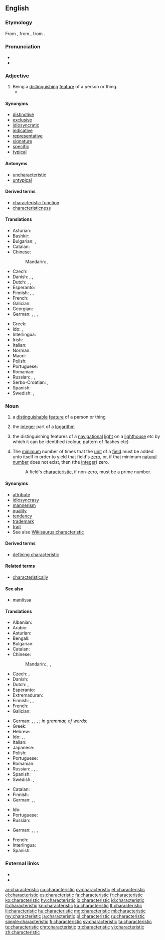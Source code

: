 ==English==

{{wikipedia}}

===Etymology===
From {{etyl|grc|en}} {{term|χαρακτηριστικός|lang=grc}}, from {{term|χαρακτηρίζω||to designate by a characteristic mark|lang=grc}}, from {{term|χαρακτήρ||a mark, character|lang=grc}}.

===Pronunciation===
* {{IPA|/ˌkʰæɹəktəˈɹɪstɪk/|lang=en}}
* {{audio|En-us-characteristic.ogg|Audio (US)|lang=en}}

===Adjective===
{{en-adj}}

# Being a [[distinguish]]ing [[feature]] of a person or thing.
#* {{quote-book|year=1918|author={{w|W. B. Maxwell}}|chapter=12
|title=[http://openlibrary.org/works/OL1097634W The Mirror and the Lamp]
|passage=All this was extraordinarily distasteful to Churchill. It was ugly, gross. Never before had he felt such repulsion when the vicar displayed his '''characteristic''' bluntness or coarseness of speech. In the present connexion&nbsp;[&hellip;] such talk had been distressingly out of place.}}

====Synonyms====
* [[distinctive]]
* [[exclusive]]
* [[idiosyncratic]]
* [[indicative]]
* [[representative]]
* [[signature]]
* [[specific]]
* [[typical]]

====Antonyms====
* [[uncharacteristic]]
* [[untypical]]

====Derived terms====
* [[characteristic function]]
* [[characteristicness]]

====Translations====
{{trans-top|being a distinguishing feature of a person or thing}}
* Asturian: {{t|ast|carauterísticu}}
* Bashkir: {{t|ba|хас|sc=Cyrl}}
* Bulgarian: {{t+|bg|характерен}}, {{t+|bg|отличителен}}
* Catalan: {{t|ca|característic}}
* Chinese:
*: Mandarin: {{t+|cmn|特性|tr=tèxìng de|alt=特性的|sc=Hani}}, {{t+|cmn|特有|tr=tèyǒu de|alt=特有的|sc=Hani}}
* Czech: {{t|cs|charakteristický|m}}
* Danish: {{t|da|kendemærke|n}}, {{t+|da|karakteristikum|n}}, {{t|da|karakteristikon|n}}
* Dutch: {{t+|nl|kenmerkend}}, {{t+|nl|karakteristiek}}, {{t+|nl|idiosyncratisch}}
* Esperanto: {{t+|eo|karakteriza}}
* Finnish: {{t+|fi|ominainen}}, {{t|fi|luonteenomainen}}, {{t+|fi|tunnusomainen}}
* French: {{t+|fr|caractéristique}}
* Galician: {{t|gl|característico}}
* Georgian: {{t|ka|დამახასიათებელი|sc=Geor}}
* German: {{t+|de|charakteristisch}}, {{t+|de|bezeichnend}}, {{t|de|kennzeichnend}}, {{t+|de|typisch}}
{{trans-mid}}
* Greek: {{t+|el|χαρακτηριστικός|m|sc=Grek}}
* Ido: {{t+|io|karakteriziva}}, {{t+|io|distingiva}}
* Interlingua: {{t|ia|characteristic}}
* Irish: {{t|ga|aitreabúid|f}}
* Italian: {{t+|it|caratteristico}}
* Norman: {{t|nrf|caractéthistique}}
* Maori: {{t|mi|tūāhua}}
* Polish: {{t+|pl|charakterystyczny|m}}
* Portuguese: {{t+|pt|característico}}
* Romanian: {{t+|ro|caracteristic}}
* Russian: {{t+|ru|характе́рный|sc=Cyrl}}, {{t+|ru|типи́чный|sc=Cyrl}}, {{t+|ru|отличи́тельный|sc=Cyrl}}
* Serbo-Croatian: {{t+|sh|osobina|f}}, {{t+|sh|značajka|f}}
* Spanish: {{t+|es|característico}}
* Swedish: {{t+|sv|karakteristisk}}, {{t+|sv|kännetecknande}}
{{trans-bottom}}

===Noun===
{{en-noun}}

# a [[distinguishable]] [[feature]] of a person or thing
# {{context|mathematics|lang=en}} the [[integer]] part of a [[logarithm]]
# {{context|nautical|lang=en}} the distinguishing features of a [[navigational]] [[light]] on a [[lighthouse]] etc by which it can be identified (colour, pattern of flashes etc)
# {{context|algebra|field theory|lang=en}} The [[minimum]] number of times that the [[unit]] of a [[field]] must be added unto itself in order to yield that field's [[zero]], or, if that minimum [[natural number]] does not exist, then (the [[integer]]) zero.
#: A field's [[characteristic]], if non-zero, must be a prime number.

====Synonyms====
* [[attribute]]
* [[idiosyncrasy]]
* [[mannerism]]
* [[quality]]
* [[tendency]]
* [[trademark]]
* [[trait]]
* See also [[Wikisaurus:characteristic]]

====Derived terms====
* [[defining characteristic]]

====Related terms====
* [[characteristically]]

====See also====
* [[mantissa]]

====Translations====
{{trans-top|distinguishing feature}}
* Albanian: {{t|sq|karakteristikë|f}}
* Arabic: {{t|ar|صفة|f|tr=ṣíffa}}
* Asturian: {{t|ast|carauterística|f}}
* Bengali: {{t|bn|বৈশিষ্ট্য|tr=boishishţţô|sc=Beng}}
* Bulgarian: {{t|bg|отличителна черта}}
* Catalan: {{t|ca|característica|f}}
* Chinese:
*: Mandarin: {{t+|cmn|特性|tr=tèxìng|sc=Hani}}, {{t+|cmn|特質|sc=Hani}}, {{t+|cmn|特质|tr=tèzhì|sc=Hani}}
* Czech: {{t+|cs|charakteristika|f}}, {{t+|cs|vlastnost|f}}
* Danish: {{t|da|karakteristik|c}}
* Dutch: {{t+|nl|trekje|n}}, {{t+|nl|karakteristiek|f}}
* Esperanto: {{t|eo|karakterizilo}}
* Extremaduran: {{t|ext|caraiterística|f}}
* Finnish: {{t+|fi|tuntomerkki}}, {{t|fi|erityispiirre}}, {{t+|fi|tunnusmerkki}}
* French: {{t+|fr|caractéristique}}
* Galician: {{t+|gl|característica|f}}
{{trans-mid}}
* German: {{t+|de|Merkmal|n}}, {{t+|de|Eigenschaft|f}}, {{t+|de|Charakteristik|f}}, {{t+|de|Eigenart|f}}; ''in grammar, of words:'' {{t+|de|Charakterbuchstabe}}
* Greek: {{t+|el|χαρακτηριστικό|n|sc=Grek}}
* Hebrew: {{t|he|סממן|m|tr=sam'mán|sc=Hebr}}
* Ido: {{t+|io|karakterizivo}}, {{t+|io|traito}}, {{t+|io|proprajo}}
* Italian: {{t+|it|caratteristica}}
* Japanese: {{t+|ja|特性|tr=とくせい, tokusei|sc=Jpan}}
* Polish: {{t+|pl|cecha|f}}
* Portuguese: {{t+|pt|característica|f}}
* Romanian: {{t+|ro|caracteristică}}
* Russian: {{t|ru|характе́рная черта́|f|sc=Cyrl}}, {{t|ru|отличи́тельная черта́|f|sc=Cyrl}}, {{t+|ru|черта́|f|sc=Cyrl}}, {{t+|ru|осо́бенность|f|sc=Cyrl}}
* Spanish: {{t+|es|característica|f}}
* Swedish: {{t+|sv|karakteristikum|n}}, {{qualifier|characteristics}} {{t+|sv|karakteristik|c}}
{{trans-bottom}}

{{trans-top|integer part of a logarithm}}
* Catalan: {{t|ca|característica|f}}
* Finnish: {{t+|fi|karakteristika}}
* German: {{t|de|Kennwert|n}}, {{t|de|Kenngröße|f}}, {{t+|de|Charakteristik|f}}
{{trans-mid}}
* Ido: {{t+|io|karakteristiko}}
* Portuguese: {{t+|pt|característica|f}}
* Russian: {{t+|ru|характери́стика|f|sc=Cyrl}}
{{trans-bottom}}

{{trans-top|distinguishing features of a navigational light}}
* German: {{t+|de|Merkmal|n}}, {{t+|de|Eigenschaft|f}}, {{t+|de|Charakteristik|f}}, {{t+|de|Eigenart|f}}
{{trans-mid}}
{{trans-bottom}}

{{checktrans-top}}
* French: {{t-check|fr|caractéristique|f}}
* Interlingua: {{t-check|ia|characteristica}}
* Spanish: {{t-check|es|característica|f}}
{{trans-bottom}}

===External links===
* {{R:Webster 1913}}
* {{R:Century 1911}}

[[ar:characteristic]]
[[ca:characteristic]]
[[cy:characteristic]]
[[et:characteristic]]
[[el:characteristic]]
[[es:characteristic]]
[[fa:characteristic]]
[[fr:characteristic]]
[[ko:characteristic]]
[[hy:characteristic]]
[[io:characteristic]]
[[id:characteristic]]
[[it:characteristic]]
[[kn:characteristic]]
[[ku:characteristic]]
[[lt:characteristic]]
[[li:characteristic]]
[[hu:characteristic]]
[[mg:characteristic]]
[[ml:characteristic]]
[[my:characteristic]]
[[ja:characteristic]]
[[pl:characteristic]]
[[ru:characteristic]]
[[simple:characteristic]]
[[fi:characteristic]]
[[sv:characteristic]]
[[ta:characteristic]]
[[te:characteristic]]
[[chr:characteristic]]
[[tr:characteristic]]
[[vi:characteristic]]
[[zh:characteristic]]